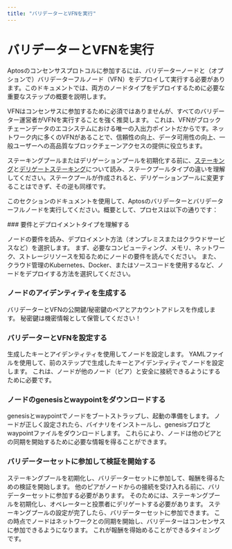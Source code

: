 ```yaml
---
title: "バリデーターとVFNを実行"
---
```



# バリデーターとVFNを実行

Aptosのコンセンサスプロトコルに参加するには、バリデーターノードと（オプションで）バリデーターフルノード（VFN）をデプロイして実行する必要があります。このドキュメントでは、両方のノードタイプをデプロイするために必要な重要なステップの概要を説明します。

<Callout type="info">
VFNはコンセンサスに参加するために必須ではありませんが、すべてのバリデーター運営者がVFNを実行することを強く推奨します。
これは、VFNがブロックチェーンデータのエコシステムにおける唯一の入出力ポイントだからです。ネットワーク内に多くのVFNがあることで、信頼性の向上、データ可用性の向上、一般ユーザーへの高品質なブロックチェーンアクセスの提供に役立ちます。
</Callout>

ステーキングプールまたはデリゲーションプールを初期化する前に、[ステーキング](../blockchain/staking.mdx)と[デリゲートステーキング](../blockchain/delegated-staking.mdx)について読み、ステークプールタイプの違いを理解してください。ステークプールが作成されると、デリゲーションプールに変更することはできず、その逆も同様です。

このセクションのドキュメントを使用して、Aptosのバリデーターとバリデーターフルノードを実行してください。概要として、プロセスは以下の通りです：

<Steps>
### 要件とデプロイメントタイプを理解する

ノードの要件を読み、デプロイメント方法（オンプレミスまたはクラウドサービスなど）を選択します。
まず、必要なコンピューティング、メモリ、ネットワーク、ストレージリソースを知るためにノードの要件を読んでください。
また、クラウド管理のKubernetes、Docker、またはソースコードを使用するなど、ノードをデプロイする方法を選択してください。

### ノードのアイデンティティを生成する

バリデーターとVFNの公開鍵/秘密鍵のペアとアカウントアドレスを作成します。
秘密鍵は機密情報として保管してください！

### バリデーターとVFNを設定する

生成したキーとアイデンティティを使用してノードを設定します。
YAMLファイルを使用して、前のステップで生成したキーとアイデンティティでノードを設定します。
これは、ノードが他のノード（ピア）と安全に接続できるようにするために必要です。

### ノードのgenesisとwaypointをダウンロードする

genesisとwaypointでノードをブートストラップし、起動の準備をします。
ノードが正しく設定されたら、バイナリをインストールし、genesisブロブとwaypointファイルをダウンロードします。
これらにより、ノードは他のピアとの同期を開始するために必要な情報を得ることができます。

### バリデーターセットに参加して検証を開始する

ステーキングプールを初期化し、バリデーターセットに参加して、報酬を得るための検証を開始します。
他のピアがノードからの接続を受け入れる前に、バリデーターセットに参加する必要があります。
そのためには、ステーキングプールを初期化し、オペレーターと投票者にデリゲートする必要があります。
ステーキングプールの設定が完了したら、バリデーターセットに参加できます。
この時点でノードはネットワークとの同期を開始し、バリデーターはコンセンサスに参加できるようになります。
これが報酬を得始めることができるタイミングです。

</Steps>

